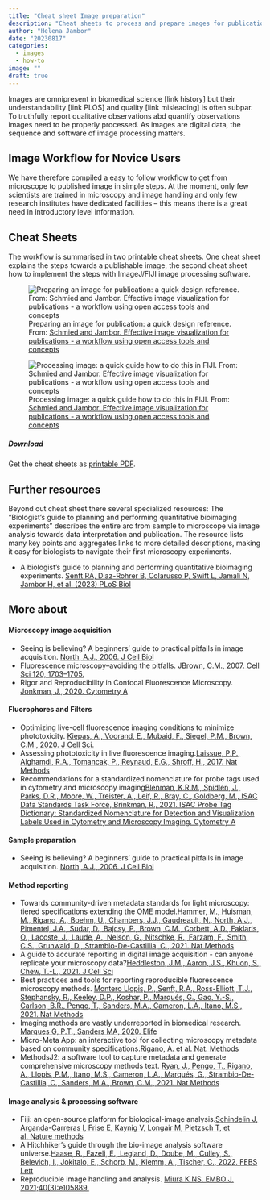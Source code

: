 ```yaml
---
title: "Cheat sheet Image preparation"
description: "Cheat sheets to process and prepare images for publication"
author: "Helena Jambor"
date: "20230817"
categories:
  - images
  - how-to
image: ""
draft: true
---
```

Images are omnipresent in biomedical science [link history] but their understandability [link PLOS] and quality [link misleading] is often subpar. To truthfully report qualitative observations abd quantify observations images need to be properly processed. As images are digital data, the sequence and software of image processing matters.

## Image Workflow for Novice Users
We have therefore compiled a easy to follow workflow to get from microscope to published image in simple steps. At the moment, only few scientists are trained in microscopy and image handling and only few research institutes have dedicated facilities – this means there is a great need in introductory level information.

## Cheat Sheets
The workflow is summarised in two printable cheat sheets. One cheat sheet explains the steps towards a publishable image, the second cheat sheet how to implement the steps with ImageJ/FIJI image processing software. 

![Preparing an image for publication: a quick design reference. From: <a href = "https://f1000research.com/articles/9-1373">Schmied and Jambor. Effective image visualization for publications - a workflow using open access tools and concepts</a>](SchmiedJambor_Figure4.png){fig-alt="Cheat sheet that explains all steps and commands in FIJI to process and image for publication"}

![Processing image: a quick guide how to do this in FIJI. From: <a href = "https://f1000research.com/articles/9-1373">Schmied and Jambor. Effective image visualization for publications - a workflow using open access tools and concepts </a>](SchmiedJambor_Figure3.png){fig-alt="Cheat sheet that explains all steps and commands in FIJI to process and image for publication"}

##### Download
Get the cheat sheets as <a href = "https://osf.io/cjp8w/">printable PDF</a>.

## Further resources
Beyond out cheat sheet there several specialized resources: 
The “Biologist’s guide to planning and performing quantitative bioimaging experiments” describes the entire arc from sample to microscope via image analysis towards data interpretation and publication. The resource lists many key points and aggregates links to more detailed descriptions, making it easy for biologists to navigate their first microscopy experiments. 
<ul>
<li>A biologist’s guide to planning and performing quantitative bioimaging experiments. <a href = "https://doi.org/10.1371/journal.pbio.3002167">Senft RA, Diaz-Rohrer B, Colarusso P, Swift L, Jamali N, Jambor H, et al. (2023) PLoS Biol</a> </li>
</ul>

## More about
#### Microscopy image acquisition
<ul>
<li>Seeing is believing? A beginners’ guide to practical pitfalls in image acquisition. <a href ="https://doi.org/10.1083/jcb.200507103">North, A.J., 2006. J Cell Biol</a></li>
<li>Fluorescence microscopy--avoiding the pitfalls. J<a href ="https://doi.org/10.1242/jcs.03433">Brown, C.M., 2007. Cell Sci 120, 1703–1705. </a></li>
<li>Rigor and Reproducibility in Confocal Fluorescence Microscopy. <a href ="https://doi.org/10.1002/cyto.a.23924">Jonkman, J., 2020. Cytometry A</a></li>
</ul>

#### Fluorophores and Filters
<ul>
<li>Optimizing live-cell fluorescence imaging conditions to minimize phototoxicity. <a href ="https://doi.org/10.1242/jcs.242834">Kiepas, A., Voorand, E., Mubaid, F., Siegel, P.M., Brown, C.M., 2020. J Cell Sci. </a></li>
<li>Assessing phototoxicity in live fluorescence imaging.<a href ="https://doi.org/10.1038/nmeth.4344">Laissue, P.P., Alghamdi, R.A., Tomancak, P., Reynaud, E.G., Shroff, H., 2017. Nat Methods</a></li>
<li>Recommendations for a standardized nomenclature for probe tags used in cytometry and microscopy imaging<a href ="https://doi.org/10.1002/cyto.a.24224">Blenman, K.R.M., Spidlen, J., Parks, D.R., Moore, W., Treister, A., Leif, R., Bray, C., Goldberg, M., ISAC Data Standards Task Force, Brinkman, R., 2021. ISAC Probe Tag Dictionary: Standardized Nomenclature for Detection and Visualization Labels Used in Cytometry and Microscopy Imaging. Cytometry A</a></li>
</ul>

#### Sample preparation
<ul>
<li>Seeing is believing? A beginners’ guide to practical pitfalls in image acquisition. <a href ="https://doi.org/10.1083/jcb.200507103">North, A.J., 2006. J Cell Biol</a></li>
</ul>

#### Method reporting
<ul>
<li>Towards community-driven metadata standards for light microscopy: tiered specifications extending the OME model.<a href ="https://doi.org/10.1038/s41592-021-01327-9">Hammer, M., Huisman, M., Rigano, A., Boehm, U., Chambers, J.J., Gaudreault, N., North, A.J., Pimentel, J.A., Sudar, D., Bajcsy, P., Brown, C.M., Corbett, A.D., Faklaris, O., Lacoste, J., Laude, A., Nelson, G., Nitschke, R., Farzam, F., Smith, C.S., Grunwald, D., Strambio-De-Castillia, C., 2021.  Nat Methods</a></li>
<li>A guide to accurate reporting in digital image acquisition - can anyone replicate your microscopy data?<a href ="https://doi.org/10.1242/jcs.254144">Heddleston, J.M., Aaron, J.S., Khuon, S., Chew, T.-L., 2021.  J Cell Sci</a></li>
<li>Best practices and tools for reporting reproducible fluorescence microscopy methods. <a href ="https://doi.org/10.1038/s41592-021-01156-w">Montero Llopis, P., Senft, R.A., Ross-Elliott, T.J., Stephansky, R., Keeley, D.P., Koshar, P., Marqués, G., Gao, Y.-S., Carlson, B.R., Pengo, T., Sanders, M.A., Cameron, L.A., Itano, M.S., 2021. Nat Methods</a></li>
<li>Imaging methods are vastly underreported in biomedical research. <a href ="https://doi.org/10.7554/eLife.55133">Marques G, P.T., Sanders MA, 2020. Elife</a></li>
<li>Micro-Meta App: an interactive tool for collecting microscopy metadata based on community specifications.<a href ="">Rigano, A. et al.  Nat. Methods</a></li>
<li>MethodsJ2: a software tool to capture metadata and generate comprehensive microscopy methods text. <a href ="https://doi.org/10.1038/s41592-021-01290-5">Ryan, J., Pengo, T., Rigano, A., Llopis, P.M., Itano, M.S., Cameron, L.A., Marqués, G., Strambio-De-Castillia, C., Sanders, M.A., Brown, C.M., 2021. Nat Methods</a></li>
</ul>

#### Image analysis & processing software
<ul>
<li>Fiji: an open-source platform for biological-image analysis.<a href ="https://www.nature.com/articles/nmeth.2019">Schindelin J, Arganda-Carreras I, Frise E, Kaynig V, Longair M, Pietzsch T, et al. Nature methods</a></li>
<li>A Hitchhiker’s guide through the bio-image analysis software universe.<a href ="https://doi.org/10.1002/1873-3468.14451">Haase, R., Fazeli, E., Legland, D., Doube, M., Culley, S., Belevich, I., Jokitalo, E., Schorb, M., Klemm, A., Tischer, C., 2022. FEBS Lett</a></li>
<li>Reproducible image handling and analysis. <a href ="https://www.embopress.org/doi/full/10.15252/embj.2020105889">Miura K NS. EMBO J. 2021;40(3):e105889.</a></li>
</ul>

